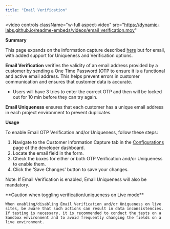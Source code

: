 ```yaml
---
title: "Email Verification"
---
```


<video
  controls
  className="w-full aspect-video"
  src="https://dynamic-labs.github.io/readme-embeds/videos/email_verification.mov"
></video>

**Summary**

This page expands on the information capture described [here](/users/information-capture) but for email, with added support for Uniqueness and Verification options.

**Email Verification** verifies the validity of an email address provided by a customer by sending a One Time Password (OTP to ensure it is a functional and active email address. This helps prevent errors in customer communication and ensures that customer data is accurate.

- Users will have 3 tries to enter the correct OTP and then will be locked out for 10 min before they can try again.

**Email Uniqueness** ensures that each customer has a unique email address in each project environment to prevent duplicates.

**Usage**

To enable Email OTP Verification and/or Uniqueness, follow these steps:

1. Navigate to the Customer Information Capture tab in the [Configurations](https://app.dynamic.xyz/dashboard/configurations) page of the developer dashboard.
2. Locate the email field in the form.
3. Check the boxes for either or both OTP Verification and/or Uniqueness to enable them.
4. Click the 'Save Changes' button to save your changes.

Note: If Email Verification is enabled, Email Uniqueness will also be mandatory.

<Warning>
    **Caution when toggling verification/uniqueness on Live mode**

    When enabling/disabling Email Verification and/or Uniqueness on live sites, be aware that such actions can result in data inconsistencies. If testing is necessary, it is recommended to conduct the tests on a Sandbox environment and to avoid frequently changing the fields on a live environment.

</Warning>
